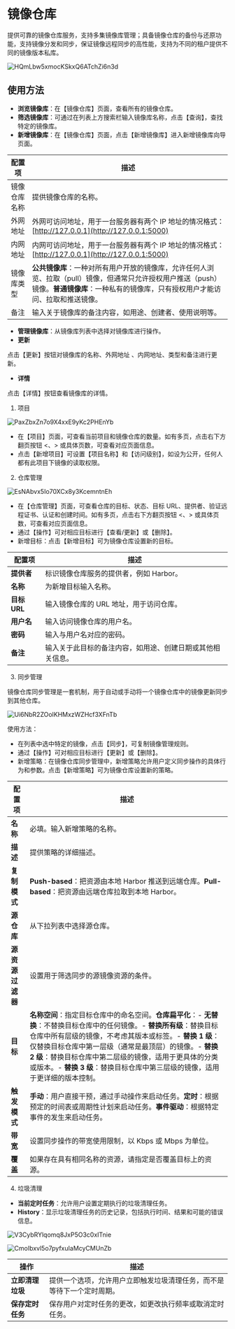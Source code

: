 # 镜像仓库

提供可靠的镜像仓库服务，支持多集镜像库管理；具备镜像仓库的备份与还原功能，支持镜像分发和同步，保证镜像远程同步的高性能，支持为不同的租户提供不同的镜像版本私库。

![HQmLbw5xmocKSkxQ6ATchZi6n3d](/static/HQmLbw5xmocKSkxQ6ATchZi6n3d.png)

## **使用方法**

- **浏览镜像库**：在【镜像仓库】页面，查看所有的镜像仓库。
- **筛选镜像库**：可通过在列表上方搜索栏输入镜像库名称，点击【查询】，查找特定的镜像库。
- **新增镜像库**：在【镜像仓库】页面，点击【新增镜像库】进入新增镜像库向导页面。

| **配置项**   | **描述**                                                     |
| ------------ | ------------------------------------------------------------ |
| 镜像仓库名称 | 提供镜像仓库的名称。                                         |
| 外网地址     | 外网可访问地址，用于一台服务器有两个 IP 地址的情况格式：[http://127.0.0.1](http://127.0.0.1:5000) |
| 内网地址     | 内网可访问地址，用于一台服务器有两个 IP 地址的情况格式：[http://127.0.0.1](http://127.0.0.1:5000) |
| 镜像库类型   | **公共镜像库**：一种对所有用户开放的镜像库，允许任何人浏览、拉取（pull）镜像，但通常只允许授权用户推送（push）镜像。**普通镜像库**：一种私有的镜像库，只有授权用户才能访问、拉取和推送镜像。 |
| 备注         | 输入关于镜像库的备注内容，如用途、创建者、使用说明等。       |

- **管理镜像库**：从镜像库列表中选择对镜像库进行操作。
- **更新**

点击【更新】按钮对镜像库的名称、外网地址 、内网地址、类型和备注进行更新。

- **详情**

点击【详情】按钮查看镜像库的详情。

1. 项目

![PaxZbxZn7o9X4xxE9yKc2PHEnYb](/static/PaxZbxZn7o9X4xxE9yKc2PHEnYb.png)

- 在【项目】页面，可查看当前项目和镜像仓库的数量。如有多页，点击右下方翻页按钮 \<、> 或具体页数，可查看对应页面信息。
- 点击【新增项目】可设置【项目名称】和【访问级别】，如设为公开，任何人都有此项目下镜像的读取权限。

2. 仓库管理

![EsNAbvx5Io70XCx8y3KcemntnEh](/static/EsNAbvx5Io70XCx8y3KcemntnEh.png)

- 在【仓库管理】页面，可查看仓库的目标、状态、目标 URL、提供者、验证远程证书、认证和创建时间。如有多页，点击右下方翻页按钮 \<、> 或具体页数，可查看对应页面信息。
- 通过【操作】可对相应目标进行【查看/更新】或【删除】。
- 新增目标：点击【新增目标】可为镜像仓库设置新的目标。

| **配置项**   | **描述**                                                   |
| ------------ | ---------------------------------------------------------- |
| **提供者**   | 标识镜像仓库服务的提供者，例如 Harbor。                    |
| **名称**     | 为新增目标输入名称。                                       |
| **目标 URL** | 输入镜像仓库的 URL 地址，用于访问仓库。                    |
| **用户名**   | 输入访问镜像仓库的用户名。                                 |
| **密码**     | 输入与用户名对应的密码。                                   |
| **备注**     | 输入关于此目标的备注内容，如用途、创建日期或其他相关信息。 |

3. 同步管理

镜像仓库同步管理是一套机制，用于自动或手动将一个镜像仓库中的镜像更新同步到其他仓库。

![Ui6NbR2ZOolKHMxzWZHcf3XFnTb](/static/Ui6NbR2ZOolKHMxzWZHcf3XFnTb.png)

使用方法：

- 在列表中选中特定的镜像，点击【同步】，可复制镜像管理规则。
- 通过【操作】可对相应目标进行【更新】或【删除】。
- 新增策略：在镜像仓库同步管理中，新增策略允许用户定义同步操作的具体行为和参数。点击【新增策略】可为镜像仓库设置新的策略。

| **配置项**       | **描述**                                                     |
| ---------------- | ------------------------------------------------------------ |
| **名称**         | 必填。输入新增策略的名称。                                   |
| **描述**         | 提供策略的详细描述。                                         |
| **复制模式**     | **Push-based**：把资源由本地 Harbor 推送到远端仓库。**Pull-based**：把资源由远端仓库拉取到本地 Harbor。 |
| **源仓库**       | 从下拉列表中选择源仓库。                                     |
| **源资源过滤器** | 设置用于筛选同步的源镜像资源的条件。                         |
| **目标**         | **名称空间**：指定目标仓库中的命名空间。**仓库扁平化**：- **无替换**：不替换目标仓库中的任何镜像。- **替换所有级**：替换目标仓库中所有层级的镜像，不考虑其版本或标签。- **替换 1 级**：仅替换目标仓库中第一层级（通常是最顶层）的镜像。- **替换 2 级**：替换目标仓库中第二层级的镜像，适用于更具体的分类或版本。- **替换 3 级**：替换目标仓库中第三层级的镜像，适用于更详细的版本控制。 |
| **触发模式**     | **手动**：用户直接干预，通过手动操作来启动任务。**定时**：根据预定的时间表或周期性计划来启动任务。**事件驱动**：根据特定事件的发生来启动任务。 |
| **带宽**         | 设置同步操作的带宽使用限制，以 Kbps 或 Mbps 为单位。         |
| **覆盖**         | 如果存在具有相同名称的资源，请指定是否覆盖目标上的资源。     |

4. 垃圾清理

- **当前定时任务**：允许用户设置定期执行的垃圾清理任务。
- **History**：显示垃圾清理任务的历史记录，包括执行时间、结果和可能的错误信息。

![V3CybRYlqomq8JxP5O3c0xITnie](/static/V3CybRYlqomq8JxP5O3c0xITnie.png)

![CmoIbxvl5o7pyfxuIaMcyCMUnZb](/static/CmoIbxvl5o7pyfxuIaMcyCMUnZb.png)

| **操作**         | **描述**                                                     |
| ---------------- | ------------------------------------------------------------ |
| **立即清理垃圾** | 提供一个选项，允许用户立即触发垃圾清理任务，而不是等待下一个定时周期。 |
| **保存定时任务** | 保存用户对定时任务的更改，如更改执行频率或取消定时任务。     |